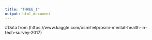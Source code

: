 ```yaml
---
title: "THREE_1"
output: html_document
---
```


#Data from (https://www.kaggle.com/osmihelp/osmi-mental-health-in-tech-survey-2017) 



